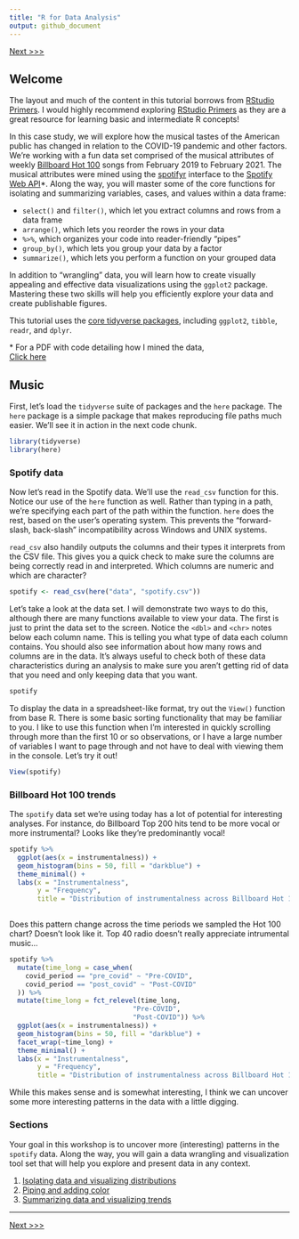 ```yaml
---
title: "R for Data Analysis"
output: github_document
---
```


[Next >>>](02_isolating-data.md)

## Welcome
The layout and much of the content in this tutorial borrows from [RStudio Primers](https://rstudio.cloud/learn/primers). I would highly recommend exploring [RStudio Primers](https://rstudio.cloud/learn/primers) as they are a great resource for learning basic and intermediate R concepts!  

In this case study, we will explore how the musical tastes of the American public has changed in relation to the COVID-19 pandemic and other factors. We're working with a fun data set comprised of the musical attributes of weekly [Billboard Hot 100](https://www.billboard.com/charts/billboard-200) songs from February 2019 to February 2021. The musical attributes were mined using the [spotifyr](https://www.rcharlie.com/spotifyr/) interface to the [Spotify Web API](https://developer.spotify.com/documentation/web-api/)*. Along the way, you will master some of the core functions for isolating and summarizing variables, cases, and values within a data frame:

* `select()` and `filter()`, which let you extract columns and rows from a data frame
* `arrange()`, which lets you reorder the rows in your data
* `%>%`, which organizes your code into reader-friendly "pipes"
* `group_by()`, which lets you group your data by a factor
* `summarize()`, which lets you perform a function on your grouped data

In addition to "wrangling" data, you will learn how to create visually appealing and effective data visualizations using the `ggplot2` package. Mastering these two skills will help you efficiently explore your data and create publishable figures.

This tutorial uses the [core tidyverse packages](http://tidyverse.org/), including ```ggplot2```, ```tibble```, ```readr```, and ```dplyr```.  

\* For a PDF with code detailing how I mined the data,  
<a id="raw-url" href="https://github.com/GC-DRI/r_data_analysis_2021/raw/main/00_acquire_spotify_data.pdf">Click here</a>

## Music

First, let's load the `tidyverse` suite of packages and the `here` package. The `here` package is a simple package that makes reproducing file paths much easier. We'll see it in action in the next code chunk.
```r
library(tidyverse)
library(here)
```

### Spotify data

Now let's read in the Spotify data. We'll use the `read_csv` function for this. Notice our use of the `here` function as well. Rather than typing in a path, we're specifying each part of the path within the function. `here` does the rest, based on the user's operating system. This prevents the "forward-slash, back-slash" incompatibility across Windows and UNIX systems.  

`read_csv` also handily outputs the columns and their types it interprets from the CSV file. This gives you a quick check to make sure the columns are being correctly read in and interpreted. Which columns are numeric and which are character?

```r
spotify <- read_csv(here("data", "spotify.csv"))
```

Let's take a look at the data set. I will demonstrate two ways to do this, although there are many functions available to view your data. The first is just to print the data set to the screen. Notice the `<dbl>` and `<chr>` notes below each column name. This is telling you what type of data each column contains. You should also see information about how many rows and columns are in the data. It's always useful to check both of these data characteristics during an analysis to make sure you aren't getting rid of data that you need and only keeping data that you want.  

```r
spotify
```

To display the data in a spreadsheet-like format, try out the `View()` function from base R. There is some basic sorting functionality that may be familiar to you. I like to use this function when I'm interested in quickly scrolling through more than the first 10 or so observations, or I have a large number of variables I want to page through and not have to deal with viewing them in the console. Let's try it out!

```r
View(spotify)
```


### Billboard Hot 100 trends

The `spotify` data set we're using today has a lot of potential for interesting analyses. For instance, do Billboard Top 200 hits tend to be more vocal or more instrumental? Looks like they're predominantly vocal!

```r
spotify %>% 
  ggplot(aes(x = instrumentalness)) +
  geom_histogram(bins = 50, fill = "darkblue") + 
  theme_minimal() +
  labs(x = "Instrumentalness", 
       y = "Frequency",
       title = "Distribution of instrumentalness across Billboard Hot 100 tracks ")
  
```

Does this pattern change across the time periods we sampled the Hot 100 chart? Doesn't look like it. Top 40 radio doesn't really appreciate intrumental music...  


```r
spotify %>% 
  mutate(time_long = case_when(
    covid_period == "pre_covid" ~ "Pre-COVID",
    covid_period == "post_covid" ~ "Post-COVID"
  )) %>% 
  mutate(time_long = fct_relevel(time_long,
                               "Pre-COVID",
                               "Post-COVID")) %>% 
  ggplot(aes(x = instrumentalness)) +
  geom_histogram(bins = 50, fill = "darkblue") + 
  facet_wrap(~time_long) +
  theme_minimal() +
  labs(x = "Instrumentalness", 
       y = "Frequency",
       title = "Distribution of instrumentalness across Billboard Hot 100 tracks")
```


While this makes sense and is somewhat interesting, I think we can uncover some more interesting patterns in the data with a little digging.  

### Sections
Your goal in this workshop is to uncover more (interesting) patterns in the `spotify` data. Along the way, you will gain a data wrangling and visualization tool set that will help you explore and present data in any context.  

1) [Isolating data and visualizing distributions](02_isolating-data.md)  
2) [Piping and adding color](03_piping.md)  
3) [Summarizing data and visualizing trends](04_summarizing-data.md)  


-----

[Next >>>](02_isolating-data.md)  

